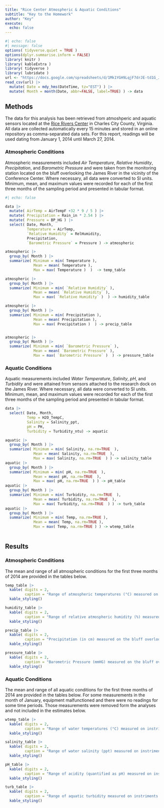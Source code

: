 ```yaml
---
title: "Rice Center Atmospheric & Aquatic Conditions"
subtitle: "Key to the Homework"
author: "Key"
execute: 
  echo: false 
---
```


```r
#| echo: false 
#| message: false 
options( tidyverse.quiet = TRUE )
options(dplyr.summarise.inform = FALSE)
library( knitr )
library( kableExtra )
library( tidyverse )
library( lubridate )
url <- "https://docs.google.com/spreadsheets/d/1Mk1YGH9LqjF7drJE-td1G_JkdADOU0eMlrP01WFBT8s/pub?gid=0&single=true&output=csv"
read_csv(url) |> 
  mutate( Date = mdy_hms(DateTime, tz="EST") ) |>
  mutate( Month = month(Date, abbr=FALSE, label=TRUE) ) -> data 
```



## Methods


The data for this analysis has been retrieved from atmoshperic and aquatic sensors located at the [Rice Rivers Center](https://ricerivers.vcu.edu) in Charles City County, Virginia.  All data are collected automatically every 15 minutes and stored in an online repository as comma-separated data sets.  For this report, readings will be used dating from January 1, 2014 until March 27, 2014.   



### Atmospheric Conditions

Atmospheric measurements included *Air Temperature*, *Relative Humidity*, *Precipitation*, and *Barometric Pressure* and were taken from the monitoring station located on the bluff overlooking the James River in the vicinity of the Conference Center. Where necessary, all data were converted to SI units.  Minimum, mean, and maximum values were recorded for each of the first three months of the sampling period and presented in tabular format.

```r
#| echo: false 

data |> 
  mutate( AirTemp = AirTempF +32 * 9 / 5 ) |>
  mutate( Precipitation = Rain_in * 2.54 ) |>
  mutate( Pressure = BP_HG ) |>
  select( Date, Month, 
          Temperature = AirTemp,
          `Relative Humidity` = RelHumidity, 
          Precipitation,
          `Barometric Pressure` = Pressure ) -> atmospheric

atmospheric |> 
  group_by( Month ) |> 
  summarize( Minimum = min( Temperature ), 
             Mean = mean( Temperature ),
             Max = max( Temperature )  )  -> temp_table 

atmospheric |> 
  group_by( Month ) |> 
  summarize( Minimum = min( `Relative Humidity` ), 
             Mean = mean( `Relative Humidity` ),
             Max = max( `Relative Humidity` )  ) -> humidity_table

atmospheric |> 
  group_by( Month ) |> 
  summarize( Minimum = min( Precipitation ), 
             Mean = mean( Precipitation ),
             Max = max( Precipitation )  ) -> precip_table 


atmospheric |> 
  group_by( Month ) |> 
  summarize( Minimum = min( `Barometric Pressure` ), 
             Mean = mean( `Barometric Pressure` ),
             Max = max( `Barometric Pressure` )  ) -> pressure_table 

```






### Aquatic Conditions


Aquatic measurements included *Water Temperature*, *Salinity*, *pH*, and *Turbidity* and were attained from sensors attached to the research dock on the James River. Where necessary, all data were converted to SI units.  Minimum, mean, and maximum values were recorded for each of the first three months of the sampling period and presented in tabular format.

```r
data |> 
  select( Date, Month, 
          Temp = H2O_TempC,
          Salinity = Salinity_ppt,
          pH = PH,
          Turbidity = Turbidity_ntu) -> aquatic 

aquatic |> 
  group_by( Month ) |> 
  summarize( Minimum = min( Salinity, na.rm=TRUE  ),
             Mean = mean( Salinity, na.rm=TRUE  ),
             Max = max( Salinity, na.rm=TRUE  ) ) -> salinity_table
aquatic |> 
  group_by( Month ) |> 
  summarize( Minimum = min( pH, na.rm=TRUE  ),
             Mean = mean( pH, na.rm=TRUE  ),
             Max = max( pH, na.rm=TRUE  ) ) -> pH_table
aquatic |> 
  group_by( Month ) |> 
  summarize( Minimum = min( Turbidity, na.rm=TRUE  ),
             Mean = mean( Turbidity, na.rm=TRUE  ),
             Max = max( Turbidity, na.rm=TRUE  ) ) -> turb_table
aquatic |> 
  group_by( Month ) |> 
  summarize( Minimum = min( Temp, na.rm=TRUE ),
             Mean = mean( Temp, na.rm=TRUE ),
             Max = max( Temp, na.rm=TRUE ) ) -> wtemp_table
             
```


## Results


### Atmospheric Conditions

The mean and range of all atmospheric conditions for the first three months of 2014 are provided in the tables below.

```r
temp_table |>
  kable( digits = 2, 
         caption = "Range of atmospheric temperatures (°C) measured on the bluff overlooking the James River at the Rice Rivers Center for the first three months of 2014.") |>
  kable_styling()

```



```r
humidity_table |>
  kable( digits = 2, 
         caption = "Range of relative atmospheric humidity (%) measured on the bluff overlooking the James River at the Rice Rivers Center for the first three months of 2014.") |>
  kable_styling()
```



```r
precip_table |>
  kable( digits = 2, 
         caption = "Precipitation (in cm) measured on the bluff overlooking the James River at the Rice Rivers Center for the first three months of 2014.") |>
  kable_styling()
```



```r
pressure_table |>
  kable( digits = 2, 
         caption = "Barometric Pressure (mmHG) measured on the bluff overlooking the James River at the Rice Rivers Center for the first three months of 2014.") |>
  kable_styling()

```



### Aquatic Conditions

The mean and range of all aquatic conditions for the first three months of 2014 are provided in the tables below.  For some measurements in the month of January, equipment malfunctioned and there were no readings for some time periods.  Those measurements were removed form the analyses and not included in the estimates below.

```r
wtemp_table |>
  kable( digits = 2, 
         caption = "Range of water temperatures (°C) measured on instriments on the reserach dock at the Rice Rivers Center for the first three months of 2014.") |>
  kable_styling()

```

```r
salinity_table |>
  kable( digits = 2, 
         caption = "Range of water salinity (ppt) measured on instriments on the reserach dock at the Rice Rivers Center for the first three months of 2014.") |>
  kable_styling()

```

```r
pH_table |>
  kable( digits = 2, 
         caption = "Range of acidity (quantified as pH) measured on instriments on the reserach dock at the Rice Rivers Center for the first three months of 2014.") |>
  kable_styling()

```

```r
turb_table |>
  kable( digits = 2, 
         caption = "Range of aquatic turbidity measured on instriments on the reserach dock at the Rice Rivers Center for the first three months of 2014.") |>
  kable_styling()

```

